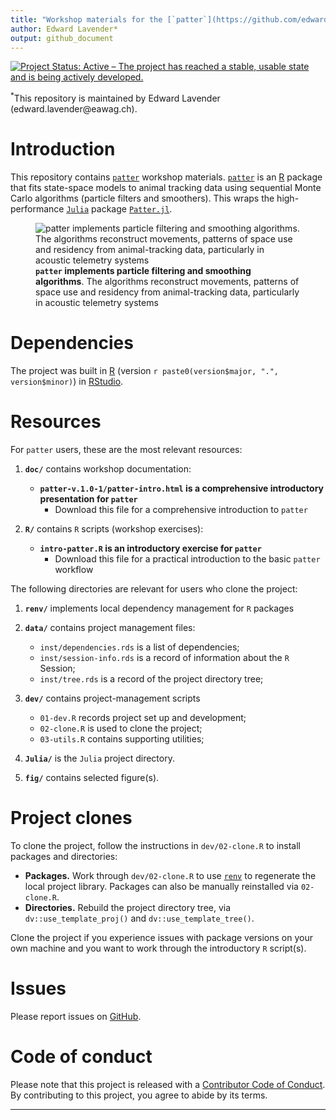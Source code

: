 ```yaml
---
title: "Workshop materials for the [`patter`](https://github.com/edwardlavender/patter) [R](https://www.r-project.org/) package"
author: Edward Lavender*
output: github_document
---
```


[![Project Status: Active -- The project has reached a stable, usable state and is being actively developed.](https://www.repostatus.org/badges/latest/active.svg)](https://www.repostatus.org/#active)

^\*^This repository is maintained by Edward Lavender (edward.lavender@eawag.ch).

# Introduction

This repository contains [`patter`](https://github.com/edwardlavender/patter) workshop materials. [`patter`](https://github.com/edwardlavender/patter) is an [R](https://www.r-project.org/) package that fits state-space models to animal tracking data using sequential Monte Carlo algorithms (particle filters and smoothers). This wraps the high-performance [`Julia`](https://julialang.org) package [`Patter.jl`](https://github.com/edwardlavender/patter.jl). 

![**`patter` implements particle filtering and smoothing algorithms**. The algorithms reconstruct movements, patterns of space use and residency from animal-tracking data, particularly in acoustic telemetry systems](./fig/particle-maps.png)

# Dependencies

The project was built in [R](https://www.r-project.org/) (version `r paste0(version$major, ".", version$minor)`) in [RStudio](https://www.rstudio.com/).

# Resources

For `patter` users, these are the most relevant resources: 

1.  **`doc/`** contains workshop documentation:
    
    - **`patter-v.1.0-1/patter-intro.html` is a comprehensive introductory presentation for `patter`**
        - Download this file for a comprehensive introduction to `patter`

2.  **`R/`** contains `R` scripts (workshop exercises):

    -   **`intro-patter.R` is an introductory exercise for `patter`**
        - Download this file for a practical introduction to the basic `patter` workflow

The following directories are relevant for users who clone the project:

1.  **`renv/`** implements local dependency management for `R` packages

2.  **`data/`** contains project management files:
    
    -   `inst/dependencies.rds` is a list of dependencies;
    -   `inst/session-info.rds` is a record of information about the `R` Session;
    -   `inst/tree.rds` is a record of the project directory tree; <br/>
    
3.  **`dev/`** contains project-management scripts

    -   `01-dev.R` records project set up and development;
    -   `02-clone.R` is used to clone the project;
    -   `03-utils.R` contains supporting utilities;

4. **`Julia/`** is the `Julia` project directory. 

5. **`fig/`** contains selected figure(s). 

# Project clones

To clone the project, follow the instructions in `dev/02-clone.R` to install packages and directories:

  - **Packages.** Work through `dev/02-clone.R` to use [`renv`](https://rstudio.github.io/renv/articles/renv.html) to regenerate the local project library. Packages can also be manually reinstalled via `02-clone.R`.
  - **Directories.** Rebuild the project directory tree, via `dv::use_template_proj()` and `dv::use_template_tree()`.

Clone the project if you experience issues with package versions on your own machine and you want to work through the introductory `R` script(s). 

# Issues

Please report issues on [GitHub](https://github.com/edwardlavender/patter/issues).

# Code of conduct

Please note that this project is released with a [Contributor Code of Conduct](https://contributor-covenant.org/version/2/1/CODE_OF_CONDUCT.html). By contributing to this project, you agree to abide by its terms.

------------------------------------------------------------------------
